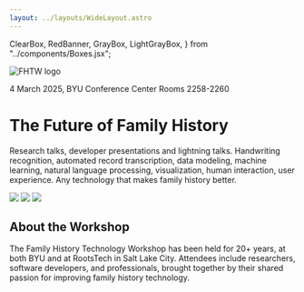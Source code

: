 ```yaml
---
layout: ../layouts/WideLayout.astro
---
```


  ClearBox,
  RedBanner,
  GrayBox,
  LightGrayBox,
} from "../components/Boxes.jsx";

<ClearBox>![FHTW logo](/images/fhtw-logo.svg)</ClearBox>

<RedBanner>4 March 2025, BYU Conference Center Rooms 2258-2260</RedBanner>

<GrayBox>

# The Future of Family History

Research talks, developer presentations and lightning talks. Handwriting
recognition, automated record transcription, data modeling, machine learning,
natural language processing, visualization, human interaction, user experience.
Any technology that makes family history better.

<div class="flex justify-around mt-10 ml-[calc(50%-50vw)] mr-[calc(50%-50vw)]">
  <img class="w-1/4" src="/images/green-indexing.png"></img>
  <img class="w-1/4" src="/images/historic.png"></img>
  <img class="w-1/4" src="/images/superstructure.png"></img>
</div>

</GrayBox>

<LightGrayBox>

## About the Workshop

The Family History Technology Workshop has been held for 20+ years, at both BYU
and at RootsTech in Salt Lake City. Attendees include researchers, software
developers, and professionals, brought together by their shared passion for
improving family history technology.

</LightGrayBox>
